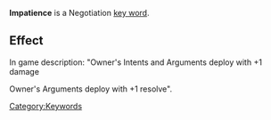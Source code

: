 '''Impatience''' is a Negotiation [[Key Words|key word]].

==Effect==
In game description: "Owner's Intents and Arguments deploy with +1 damage

Owner's Arguments deploy with +1 resolve".

[[Category:Keywords]]